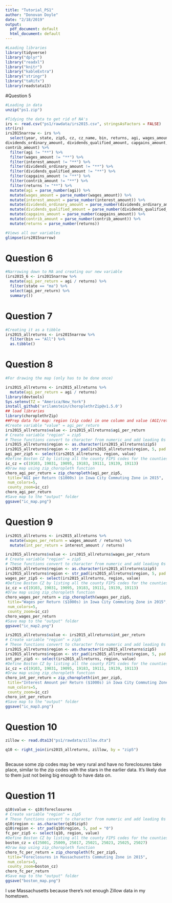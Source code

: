 ```yaml
---
title: "Tutorial_PS1"
author: "Donovan Doyle"
date: "2/18/2019"
output:
  pdf_document: default
  html_document: default
---
```


```r

#Loading libraries
library(tidyverse)
library("dplyr")
library("readxl")
library("knitr")
library("kableExtra")
library("stringr")
library("taRifx")
library(readstata13)
```

#Question 5
```r
#Loading in data
unzip("ps1.zip")

#Tidying the data to get rid of NA's
irs <- read.csv("ps1/rawdata/irs2015.csv", stringsAsFactors = FALSE)
str(irs)
irs2015narrow <- irs %>%
  select(year, state, zip5, cz, cz_name, bin, returns, agi, wages_amount, interest_amount,
dividends_ordinary_amount, dividends_qualified_amount, capgains_amount,
contrib_amount) %>%
  filter(agi != "**") %>%
  filter(wages_amount != "**") %>%
  filter(interest_amount != "**") %>%
  filter(dividends_ordinary_amount != "**") %>%
  filter(dividends_qualified_amount != "**") %>%
  filter(capgains_amount != "**") %>%
  filter(contrib_amount != "**") %>%
  filter(returns != "**") %>%
  mutate(agi = parse_number(agi)) %>%
  mutate(wages_amount = parse_number(wages_amount)) %>%
  mutate(interest_amount = parse_number(interest_amount)) %>%
  mutate(dividends_ordinary_amount = parse_number(dividends_ordinary_amount)) %>%
  mutate(dividends_qualified_amount = parse_number(dividends_qualified_amount)) %>%
  mutate(capgains_amount = parse_number(capgains_amount)) %>%
  mutate(contrib_amount = parse_number(contrib_amount)) %>%
  mutate(returns = parse_number(returns))

#Views all our variables
glimpse(irs2015narrow)
```

# Question 6
```r

#Narrowing down to MA and creating our new variable
(irs2015_6 <- irs2015narrow %>%
  mutate(agi_per_return = agi / returns) %>%
  filter(state == "ma") %>%
  select(agi_per_return) %>%
  summary())
```


# Question 7
```r
#Creating it as a tibble
irs2015_allreturns <- irs2015narrow %>%
  filter(bin == "All") %>%
  as.tibble()
```

# Question 8
```r
#For drawing the map (only has to be done once)

irs2015_allreturns <- irs2015_allreturns %>%
  mutate(agi_per_return = agi / returns)
library(devtools)
Sys.setenv(TZ = "America/New_York")
install_github('arilamstein/choroplethrZip@v1.5.0')
## load libraries
library(choroplethrZip)
##Prep data for map: region (zip code) in one column and value (AGI/return) in second
#Create variable "value" = agi_per_return
irs2015_allreturns$value <- irs2015_allreturns$agi_per_return
# Create variable "region" = zip5
# These functions convert to character from numeric and add leading 0s to zips like 02138
irs2015_allreturns$region <- as.character(irs2015_allreturns$zip5)
irs2015_allreturns$region <- str_pad(irs2015_allreturns$region, 5, pad = "0")
agi_per_zip5 <- select(irs2015_allreturns, region, value)
#Define Boston CZ by listing all the county FIPS codes for the counties in Boston CZ
ic_cz = c(19103, 19031, 19095, 19183, 19111, 19139, 19113)
#Draw map using zip_choropleth function
choro_agi_per_return = zip_choropleth(agi_per_zip5,
 title="AGI per Return ($1000s) in Iowa City Commuting Zone in 2015",
 num_colors=5,
 county_zoom=ic_cz)
choro_agi_per_return
#Save map to the "output" folder
ggsave("ic_map.png")
```
# Question 9
```r
irs2015_allreturns <- irs2015_allreturns %>%
  mutate(wages_per_return = wages_amount / returns) %>%
  mutate(int_per_return = interest_amount / returns)

irs2015_allreturns$value <- irs2015_allreturns$wages_per_return
# Create variable "region" = zip5
# These functions convert to character from numeric and add leading 0s to zips like 02138
irs2015_allreturns$region <- as.character(irs2015_allreturns$zip5)
irs2015_allreturns$region <- str_pad(irs2015_allreturns$region, 5, pad = "0")
wages_per_zip5 <- select(irs2015_allreturns, region, value)
#Define Boston CZ by listing all the county FIPS codes for the counties in Boston CZ
ic_cz = c(19103, 19031, 19095, 19183, 19111, 19139, 19113)
#Draw map using zip_choropleth function
choro_wages_per_return = zip_choropleth(wages_per_zip5,
 title="Wages per Return ($1000s) in Iowa City Commuting Zone in 2015",
 num_colors=5,
 county_zoom=ic_cz)
choro_wages_per_return
#Save map to the "output" folder
ggsave("ic_map2.png")

irs2015_allreturns$value <- irs2015_allreturns$int_per_return
# Create variable "region" = zip5
# These functions convert to character from numeric and add leading 0s to zips like 02138
irs2015_allreturns$region <- as.character(irs2015_allreturns$zip5)
irs2015_allreturns$region <- str_pad(irs2015_allreturns$region, 5, pad = "0")
int_per_zip5 <- select(irs2015_allreturns, region, value)
#Define Boston CZ by listing all the county FIPS codes for the counties in Boston CZ
ic_cz = c(19103, 19031, 19095, 19183, 19111, 19139, 19113)
#Draw map using zip_choropleth function
choro_int_per_return = zip_choropleth(int_per_zip5,
 title="Interest Amount per Return ($1000s) in Iowa City Commuting Zone in 2015",
 num_colors=5,
 county_zoom=ic_cz)
choro_int_per_return
#Save map to the "output" folder
ggsave("ic_map3.png")

```



# Question 10
```r
zillow <- read.dta13("ps1/rawdata/zillow.dta")

q10 <- right_join(irs2015_allreturns, zillow, by = "zip5")
  
```
Because some zip codes may be very rural and have no foreclosures take place, similar to the zip codes with the stars in the earlier data. It's likely due to them just not being big enough to have data on. 

# Question 11
```r
q10$value <- q10$foreclosures
# Create variable "region" = zip5
# These functions convert to character from numeric and add leading 0s to zips like 02138
q10$region <- as.character(q10$zip5)
q10$region <- str_pad(q10$region, 5, pad = "0")
fc_per_zip5 <- select(q10, region, value)
#Define Boston CZ by listing all the county FIPS codes for the counties in Boston CZ
boston_cz = c(25001, 25009, 25017, 25021, 25023, 25025, 25027)
#Draw map using zip_choropleth function
choro_fc_per_return = zip_choropleth(fc_per_zip5,
 title="Foreclosures in Massachusetts Commuting Zone in 2015",
 num_colors=5,
 county_zoom=boston_cz)
choro_fc_per_return
#Save map to the "output" folder
ggsave("boston_map.png")
```
I use Massachusetts because there's not enough Zillow data in my hometown. 

